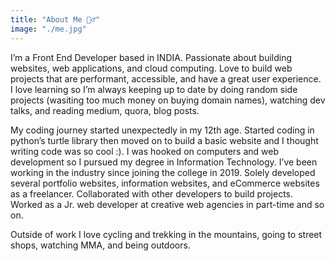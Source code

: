 ```yaml
---
title: "About Me 🧞‍♂️"
image: "./me.jpg"
---
```



I’m a <Underlining highlight>Front End Developer</Underlining> based in INDIA. Passionate about <Underlining highlight>building websites, web applications</Underlining>, and <Underlining highlight>cloud computing</Underlining>. Love to build web projects that are performant, accessible, and have a great user experience. I love learning so I’m always keeping up to
date by doing random side projects (wasiting too much money on
buying domain names), watching dev talks, and reading medium,
quora, blog posts.

My coding journey started unexpectedly in my 12th age. Started
coding in <Underlining highlight>python’s</Underlining> turtle library then moved on to build a basic website and I thought writing code was so cool :). I was hooked on computers and <Underlining highlight>web development</Underlining> so I pursued my degree in Information Technology. I’ve been working in the industry since joining the college in 2019. Solely developed
several portfolio websites, information websites, and
eCommerce websites as a freelancer. Collaborated with other
developers to build projects. Worked as a Jr. web developer at
creative web agencies in part-time and so on.

Outside of work I love <Underlining highlight>cycling</Underlining> and <Underlining highlight>trekking</Underlining> in the mountains, going to street shops, <Underlining highlight>watching MMA</Underlining>, and being <Underlining highlight>outdoors</Underlining>.
